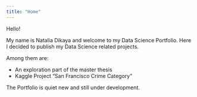 ```yaml
---
title: "Home"
---
```


Hello!

My name is Natalia Dikaya and welcome to my Data Science Portfolio. Here I decided to publish my Data Science related projects.

Among them are:

* An exploration part of the master thesis 
* Kaggle Project "San Francisco Crime Category"

The Portfolio is quiet new and still under development.

